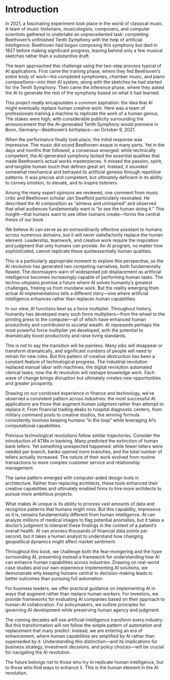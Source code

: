 # Introduction {.unnumbered}


In 2021, a fascinating experiment took place in the world of classical music. A team of music historians, musicologists, composers, and computer scientists gathered to undertake an unprecedented task: completing Beethoven's unfinished Tenth Symphony with the help of artificial intelligence. Beethoven had begun composing this symphony but died in 1827 before making significant progress, leaving behind only a few musical sketches rather than a substantive draft.

The team approached this challenge using the two-step process typical of AI applications. First came the training phase, where they fed Beethoven's entire body of work—his completed symphonies, chamber music, and piano compositions—into their AI system, along with the sketches he had started for the Tenth Symphony. Then came the inference phase, where they asked the AI to generate the rest of the symphony based on what it had learned.

This project neatly encapsulates a common aspiration: the idea that AI might eventually replace human creative work. Here was a team of professionals training a machine to replicate the work of a human genius. The stakes were high, with considerable publicity surrounding the announcement that the AI-generated Tenth Symphony would premiere in Bonn, Germany—Beethoven's birthplace—on October 9, 2021.

When the performance finally took place, the initial response was impressive. The music did sound Beethoven-esque in many parts. Yet in the days and months that followed, a consensus emerged: while technically competent, the AI-generated symphony lacked the essential qualities that made Beethoven's actual works masterpieces. It missed the passion, spirit, and tangible human touch that defines great art. Instead, it sounded somewhat mechanical and betrayed its artificial genesis through repetitive patterns. It was precise and competent, but ultimately deficient in its ability to convey emotion, to elevate, and to inspire listeners.

Among the many expert opinions we reviewed, one comment from music critic and Beethoven scholar Jan Swafford particularly resonated. He described the AI composition as "aimless and uninspired" and observed that what audiences fundamentally want is "to see the human doing it." This insight—that humans want to see other humans create—forms the central thesis of our book.

We believe AI can serve as an extraordinarily effective assistant to humans across numerous domains, but it will never satisfactorily replace the human element. Leadership, teamwork, and creative work require the inspiration and judgment that only humans can provide. An AI program, no matter how sophisticated, cannot replicate these quintessentially human qualities.

This is a particularly appropriate moment to explore this perspective, as the AI revolution has generated two competing narratives, both fundamentally flawed. The doomsayers warn of widespread job displacement as artificial intelligence becomes increasingly capable of performing human tasks. The techno-utopians promise a future where AI solves humanity's greatest challenges, freeing us from mundane work. But the reality emerging from actual AI implementations tells a different story—one where artificial intelligence enhances rather than replaces human capabilities.

In our view, AI functions best as a force multiplier. Throughout history, humanity has developed many such force multipliers—from the wheel to the printing press to the computer—all of which have enhanced human productivity and contributed to societal wealth. AI represents perhaps the most powerful force multiplier yet developed, with the potential to dramatically boost productivity and raise living standards.

This is not to say the transition will be painless. Many jobs will disappear or transform dramatically, and significant numbers of people will need to retrain for new roles. But this pattern of creative destruction has been a constant feature of technological progress. The industrial revolution replaced manual labor with machines; the digital revolution automated clerical tasks; now the AI revolution will reshape knowledge work. Each wave of change brings disruption but ultimately creates new opportunities and greater prosperity.

Drawing on our combined experience in finance and technology, we've observed a consistent pattern across industries: the most successful AI applications are those that augment human judgment rather than attempt to replace it. From financial trading desks to hospital diagnostic centers, from military command posts to creative studios, the winning formula consistently involves keeping humans "in the loop" while leveraging AI's computational capabilities.

Previous technological revolutions follow similar trajectories. Consider the introduction of ATMs in banking. Many predicted the extinction of human bank tellers. Yet something unexpected happened: while fewer tellers were needed per branch, banks opened more branches, and the total number of tellers actually increased. The nature of their work evolved from routine transactions to more complex customer service and relationship management.

The same pattern emerged with computer-aided design tools in architecture. Rather than replacing architects, these tools enhanced their creative capabilities and ultimately enabled firms to hire more architects to pursue more ambitious projects.

What makes AI unique is its ability to process vast amounts of data and recognize patterns that humans might miss. But this capability, impressive as it is, remains fundamentally different from human intelligence. AI can analyze millions of medical images to flag potential anomalies, but it takes a doctor's judgment to interpret these findings in the context of a patient's overall health. AI can process thousands of financial data points per second, but it takes a human analyst to understand how changing geopolitical dynamics might affect market sentiment.

Throughout this book, we challenge both the fear-mongering and the hype surrounding AI, presenting instead a framework for understanding how AI can enhance human capabilities across industries. Drawing on real-world case studies and our own experience implementing AI solutions, we demonstrate why keeping humans central to decision-making leads to better outcomes than pursuing full automation.

For business leaders, we offer practical guidance on implementing AI in ways that augment rather than replace human workers. For investors, we provide frameworks for evaluating AI companies based on their approach to human-AI collaboration. For policymakers, we outline principles for governing AI development while preserving human agency and judgment.

The coming decades will see artificial intelligence transform every industry. But this transformation will not follow the simple pattern of automation and replacement that many predict. Instead, we are entering an era of enhancement, where human capabilities are amplified by AI rather than superseded by it. Understanding this distinction—and its implications for business strategy, investment decisions, and policy choices—will be crucial for navigating the AI revolution.

The future belongs not to those who try to replicate human intelligence, but to those who find ways to enhance it. This is the human element in the AI revolution.